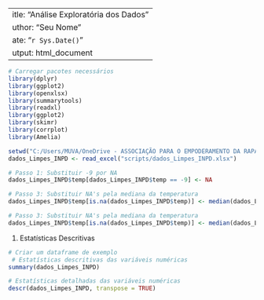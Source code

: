  ---
title: "Análise Exploratória dos Dados"
author: "Seu Nome"
date: "`r Sys.Date()`"
output: html_document
---

```r
# Carregar pacotes necessários
library(dplyr)
library(ggplot2)
library(openxlsx) 
library(summarytools)
library(readxl)
library(ggplot2)
library(skimr)
library(corrplot)
library(Amelia)

setwd("C:/Users/MUVA/OneDrive - ASSOCIAÇÃO PARA O EMPODERAMENTO DA RAPARIGA-MUVA/Arquivo DERCIO/Monografia/")
dados_Limpes_INPD <- read_excel("scripts/dados_Limpes_INPD.xlsx")

# Passo 1: Substituir -9 por NA
dados_Limpes_INPD$temp[dados_Limpes_INPD$temp == -9] <- NA

# Passo 3: Substituir NA's pela mediana da temperatura
dados_Limpes_INPD$temp[is.na(dados_Limpes_INPD$temp)] <- median(dados_Limpes_INPD$temp, na.rm = TRUE)

# Passo 3: Substituir NA's pela mediana da temperatura
dados_Limpes_INPD$temp[is.na(dados_Limpes_INPD$temp)] <- median(dados_Limpes_INPD$temp, na.rm = TRUE)
```
 
 
1. Estatísticas Descritivas
```r
# Criar um dataframe de exemplo
 # Estatísticas descritivas das variáveis numéricas
summary(dados_Limpes_INPD)

# Estatísticas detalhadas das variáveis numéricas
descr(dados_Limpes_INPD, transpose = TRUE)

```
 
 


 